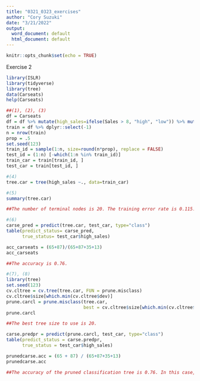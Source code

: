 ---
title: "0321_0323_exercises"
author: "Cory Suzuki"
date: "3/21/2022"
output:
  word_document: default
  html_document: default
---

```{r setup, include=FALSE}
knitr::opts_chunk$set(echo = TRUE)
```

Exercise 2
```{r}
library(ISLR)
library(tidyverse)
library(tree)
data(Carseats)
help(Carseats)

##(1), (2), (3)
df = Carseats
df = df %>% mutate(high_sales=ifelse(Sales > 8, "high", "low")) %>% mutate_at("high_sales", factor)
train = df %>% dplyr::select(-1)
n = nrow(train)
prop = .5
set.seed(123)
train_id = sample(1:n, size=round(n*prop), replace = FALSE)
test_id = (1:n) [-which(1:n %in% train_id)]
train_car = train[train_id, ]
test_car = train[test_id, ]

#(4)
tree.car = tree(high_sales ~., data=train_car)

#(5)
summary(tree.car)

##The number of terminal nodes is 20. The training error rate is 0.115. The residual mean deviance is 0.5056.

#(6)
carse_pred = predict(tree.car, test_car, type="class")
table(predict_status= carse_pred,
      true_status= test_car$high_sales)

acc_carseats = (65+87)/(65+87+35+13)
acc_carseats

##The accuracy is 0.76.

#(7), (8)
library(tree)
set.seed(123)
cv.cltree = cv.tree(tree.car, FUN = prune.misclass)
cv.cltree$size[which.min(cv.cltree$dev)]
prune.carcl = prune.misclass(tree.car,
                             best = cv.cltree$size[which.min(cv.cltree$dev)])
prune.carcl

##The best tree size to use is 20.

carse.predpr = predict(prune.carcl, test_car, type="class")
table(predict_status = carse.predpr,
      true_status = test_car$high_sales)

prunedcarse.acc = (65 + 87) / (65+87+35+13)
prunedcarse.acc

##The accuracy of the pruned classification tree is 0.76. In this case, the pruned model and the unpruned model yield the same results.
```
